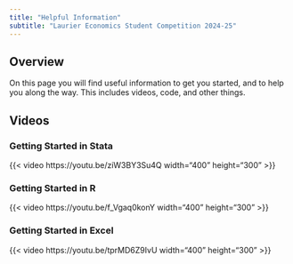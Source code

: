 ```yaml
---
title: "Helpful Information"
subtitle: "Laurier Economics Student Competition 2024-25"
---
```


## Overview

On this page you will find useful information to get you started, and to help you along the way.  This includes videos, code, and other things.

## Videos

### Getting Started in Stata

{{< video https://youtu.be/ziW3BY3Su4Q width="400" height="300" >}}

### Getting Started in R

{{< video https://youtu.be/f_Vgaq0konY width="400" height="300" >}}


### Getting Started in Excel

{{< video https://youtu.be/tprMD6Z9IvU width="400" height="300" >}}

